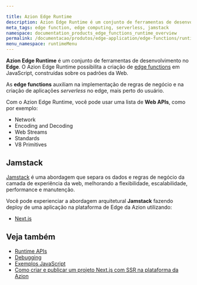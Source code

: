 ```yaml
---

title: Azion Edge Runtime
description: Azion Edge Runtime é um conjunto de ferramentas de desenvolvimento na Edge. O Azion Edge Runtime possibilita a criação de edge functions em JavaScript, construídas sobre os padrões da Web. As edge functions auxiliam na implementação de regras de negócio e na criação de aplicações serverless, na borda da rede, mais perto do usuário.
meta_tags: edge function, edge computing, serverless, jamstack
namespace: documentation_products_edge_functions_runtime_overview
permalink: /documentacao/produtos/edge-application/edge-functions/runtime/visao-geral/
menu_namespace: runtimeMenu
---
```



**Azion Edge Runtime** é um conjunto de ferramentas de desenvolvimento no **Edge**. O Azion Edge Runtime possibilita a criação de [edge functions](/pt-br/documentacao/produtos/edge-application/edge-functions/) em JavaScript, construídas sobre os padrões da Web.

As **edge functions** auxiliam na implementação de regras de negócio e na criação de aplicações *serverless* no edge, mais perto do usuário.

Com o Azion Edge Runtime, você pode usar uma lista de **Web APIs**, como por exemplo:

- Network
- Encoding and Decoding
- Web Streams
- Standards
- V8 Primitives

## Jamstack

[Jamstack](https://jamstack.org/) é uma abordagem que separa os dados e regras de negócio da camada de experiência da web, melhorando a flexibilidade, escalabilidade, performance e manutenção.

Você pode experienciar a abordagem arquitetural **Jamstack** fazendo deploy de uma aplicação na plataforma de Edge da Azion utilizando:

- [Next.js](/pt-br/documentacao/produtos/edge-application/edge-functions/runtime-api/frameworks-suportados/nextjs/)

## Veja também

- [Runtime APIs](/pt-br/documentacao/produtos/edge-application/edge-functions/runtime-apis/javascript/)
- [Debugging](/pt-br/documentacao/produtos/edge-application/edge-functions/debugging/)
- [Exemplos JavaScript](/pt-br/documentacao/produtos/edge-application/edge-functions/javascript-examples/)
- [Como criar e publicar um projeto Next.js com SSR na plataforma da Azion](/pt-br/documentacao/produtos/guias/nextjs-ssr-na-plataforma-azion/)


